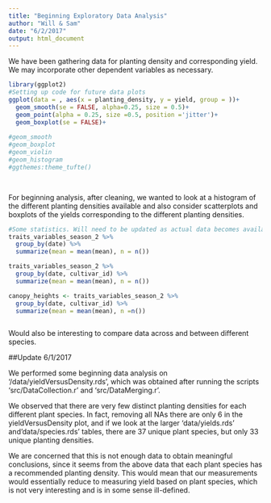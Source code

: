 ```yaml
---
title: "Beginning Exploratory Data Analysis"
author: "Will & Sam"
date: "6/2/2017"
output: html_document
---
```


We have been gathering data for planting density and corresponding yield. We may incorporate other dependent variables as necessary. 

```r
library(ggplot2)
#Setting up code for future data plots
ggplot(data = , aes(x = planting_density, y = yield, group = ))+
  geom_smooth(se = FALSE, alpha=0.25, size = 0.5)+
  geom_point(alpha = 0.25, size =0.5, position ='jitter')+
  geom_boxplot(se = FALSE)+
  
#geom_smooth
#geom_boxplot
#geom_violin
#geom_histogram
#ggthemes:theme_tufte()
  



```

For beginning analysis, after cleaning, we wanted to look at a histogram of the different planting densities available and also consider scatterplots and boxplots of the yields corresponding to the different planting densities. 

```r
#Some statistics. Will need to be updated as actual data becomes available. 
traits_variables_season_2 %>%
  group_by(date) %>%
  summarize(mean = mean(mean), n = n())

traits_variables_season_2 %>%
  group_by(date, cultivar_id) %>%
  summarize(mean = mean(mean), n = n())

canopy_heights <- traits_variables_season_2 %>% 
  group_by(date, cultivar_id) %>% 
  summarize(mean = mean(mean), n =n()) 



```

Would also be interesting to compare data across and between different species. 

##Update 6/1/2017

We performed some beginning data analysis on '/data/yieldVersusDensity.rds', which was obtained after running the scripts 'src/DataCollection.r' and 'src/DataMerging.r'. 

We observed that there are very few distinct planting densities for each different plant species. In fact, removing all NAs there are only 6 in the yieldVersusDensity plot, and if we look at the larger 'data/yields.rds' and'data/species.rds' tables, there are 37 unique plant species, but only 33 unique planting densities. 

We are concerned that this is not enough data to obtain meaningful conclusions, since it seems from the above data that each plant species has a recommended planting density. This would mean that our measurements would essentially reduce to measuring yield based on plant species, which is not very interesting and is in some sense ill-defined. 